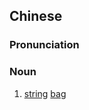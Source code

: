 ==Chinese==
{{zh-forms|s=网兜}}

===Pronunciation===
{{zh-pron
|m=wǎngdōu
|c=mong5 dau1
|mn=qz:bǎng-tau/xm,zz:bāng-tau
|cat=n
}}

===Noun===
{{zh-noun}}

# [[string]] [[bag]]
